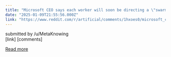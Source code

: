```yaml
---
title: "Microsoft CEO says each worker will soon be directing a \"swarm of [AI] agents\" with \"hundreds of thousands\" of agents inside each organization"
date: "2025-01-09T21:55:56.000Z"
link: "https://www.reddit.com/r/artificial/comments/1hxoes0/microsoft_ceo_says_each_worker_will_soon_be/"
---
```


submitted by    /u/MetaKnowing  
 [link]   [comments]

[Read more](https://www.reddit.com/r/artificial/comments/1hxoes0/microsoft_ceo_says_each_worker_will_soon_be/)
